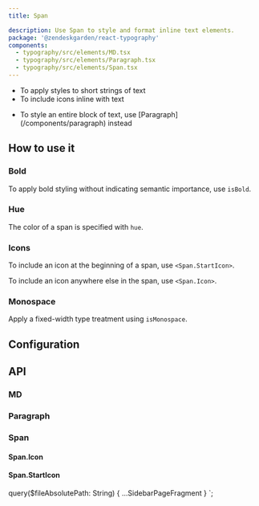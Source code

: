 ```yaml
---
title: Span

description: Use Span to style and format inline text elements.
package: '@zendeskgarden/react-typography'
components:
  - typography/src/elements/MD.tsx
  - typography/src/elements/Paragraph.tsx
  - typography/src/elements/Span.tsx
---
```


<Usage>
  <Use>
    <ul>
      <li>To apply styles to short strings of text</li>
      <li>To include icons inline with text</li>
    </ul>
  </Use>
  <Misuse>
    <ul>
      <li>
        <Markdown>
          To style an entire block of text, use [Paragraph](/components/paragraph) instead
        </Markdown>
      </li>
    </ul>
  </Misuse>
</Usage>

## How to use it

### Bold

To apply bold styling without indicating semantic importance, use `isBold`.


<CodeExample code={BoldCode}>
  <Bold />
</CodeExample>

### Hue

The color of a span is specified with `hue`.


<CodeExample code={HueCode}>
  <Hue />
</CodeExample>

### Icons

To include an icon at the beginning of a span, use `<Span.StartIcon>`.


<CodeExample code={StartIconCode}>
  <StartIcon />
</CodeExample>

To include an icon anywhere else in the span, use `<Span.Icon>`.


<CodeExample code={IconCode}>
  <Icon />
</CodeExample>

### Monospace

Apply a fixed-width type treatment using `isMonospace`.


<CodeExample code={MonospaceCode}>
  <Monospace />
</CodeExample>

## Configuration

<Configuration reactPackage={props.data.mdx.package} components={props.data.mdx.components} />

## API

### MD

<PropSheet components={props.data.mdx.components} componentName="md" />

### Paragraph

<PropSheet components={props.data.mdx.components} componentName="paragraph" />

### Span

<PropSheet components={props.data.mdx.components} componentName="span" />

#### Span.Icon

#### Span.StartIcon


  query($fileAbsolutePath: String) {
    ...SidebarPageFragment
  }
`;
